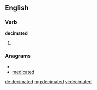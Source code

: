 ==English==

===Verb===
'''decimated'''

# {{past of|[[decimate]]}}

===Anagrams===
* {{alphagram|acddeeimt}}
* [[medicated#English|medicated]]

[[de:decimated]]
[[mg:decimated]]
[[vi:decimated]]